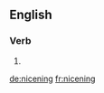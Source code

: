 ==English==

===Verb===
{{head|en|present participle}}

# {{present participle of|nicen|lang=en}}

[[de:nicening]]
[[fr:nicening]]